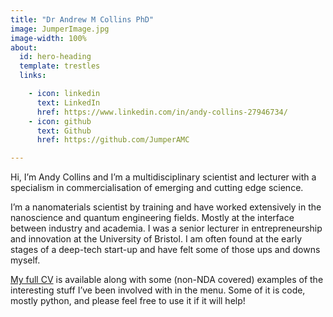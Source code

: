 ```yaml
---
title: "Dr Andrew M Collins PhD"
image: JumperImage.jpg
image-width: 100%
about:
  id: hero-heading
  template: trestles
  links:

    - icon: linkedin
      text: LinkedIn
      href: https://www.linkedin.com/in/andy-collins-27946734/
    - icon: github
      text: Github
      href: https://github.com/JumperAMC

---
```


Hi, I'm Andy Collins and I'm a multidisciplinary scientist and lecturer with a specialism in commercialisation of emerging and cutting edge science. 

I'm a nanomaterials scientist by training and have worked extensively in the nanoscience and quantum engineering fields. Mostly at the interface between industry and academia. I was a senior lecturer in entrepreneurship and innovation at the University of Bristol. I am often found at the early stages of a deep-tech start-up and have felt some of those ups and downs myself. 

[My full CV](cv.qmd) is available along with some (non-NDA covered) examples of the interesting stuff I've been involved with in the menu. Some of it is code, mostly python, and please feel free to use it if it will help!


